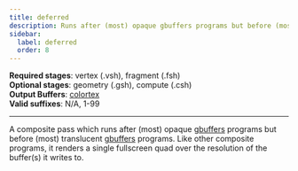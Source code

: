 ```yaml
---
title: deferred
description: Runs after (most) opaque gbuffers programs but before (most) translucent gbuffers programs.
sidebar:
  label: deferred
  order: 8
---
```


**Required stages**: vertex (.vsh), fragment (.fsh)  
**Optional stages**: geometry (.gsh), compute (.csh)  
**Output Buffers**: [colortex](/reference/buffers/colortex)  
**Valid suffixes**: N/A, 1-99

-------------------------------------------------

A composite pass which runs after (most) opaque [gbuffers](/reference/programs/gbuffers) programs but before (most) translucent [gbuffers](/reference/programs/gbuffers) programs. Like other composite programs, it renders a single fullscreen quad over the resolution of the buffer(s) it writes to.